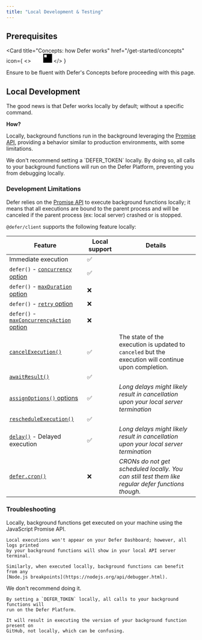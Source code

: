 ```yaml
---
title: "Local Development & Testing"
---
```


## Prerequisites

<Card
  title="Concepts: how Defer works"
  href="/get-started/concepts"
  icon={
    <>
      <svg
        width="24"
        height="24"
        viewBox="0 0 40 41"
        fill="none"
        xmlns="http://www.w3.org/2000/svg"
        className="hidden dark:block"
      >
        <path
          fillRule="evenodd"
          clipRule="evenodd"
          d="M40 0.5V40.5H0V0.5H40ZM15.7143 4.78571H4.28571V16.2143H15.7143V4.78571ZM4.28571 20.5H20V4.78571H25.7143V26.2143H4.28571V20.5ZM4.28571 36.2143V30.5H30V4.78571H35.7143V36.2143H4.28571Z"
          fill="white"
        />
      </svg>
      <svg
        width="24"
        height="24"
        viewBox="0 0 40 41"
        fill="none"
        xmlns="http://www.w3.org/2000/svg"
        className="block dark:hidden"
      >
        <path
          fillRule="evenodd"
          clipRule="evenodd"
          d="M40 0.5V40.5H0V0.5H40ZM15.7143 4.78571H4.28571V16.2143H15.7143V4.78571ZM4.28571 20.5H20V4.78571H25.7143V26.2143H4.28571V20.5ZM4.28571 36.2143V30.5H30V4.78571H35.7143V36.2143H4.28571Z"
          fill="black"
        />
      </svg>
    </>
  }
>
  Ensure to be fluent with Defer's Concepts before proceeding with this page.
</Card>

## Local Development

The good news is that Defer works locally by default; without a specific
command.

**How?**

Locally, background functions run in the background leveraging the
[Promise API](https://developer.mozilla.org/en-US/docs/Web/JavaScript/Reference/Global_Objects/Promise),
providing a behavior similar to production environments, with some limitations.

<Warning>
  We don't recommend setting a `DEFER_TOKEN` locally. By doing so, all calls to
  your background functions will run on the Defer Platform, preventing you from
  debugging locally.
</Warning>

### Development Limitations

Defer relies on the
[Promise API](https://developer.mozilla.org/en-US/docs/Web/JavaScript/Reference/Global_Objects/Promise)
to execute background functions locally; it means that all executions are bound
to the parent process and will be canceled if the parent process (ex: local
server) crashed or is stopped.

`@defer/client` supports the following feature locally:

| Feature                                                                                                           | Local support | Details                                                                                              |
| ----------------------------------------------------------------------------------------------------------------- | ------------- | ---------------------------------------------------------------------------------------------------- |
| Immediate execution                                                                                               | ✅            |                                                                                                      |
| `defer()` - [`concurrency` option](/references/defer-client/v2/interfaces/DeferredFunctionConfiguration)          | ✅            |                                                                                                      |
| `defer()` - [`maxDuration` option](/references/defer-client/v2/interfaces/DeferredFunctionConfiguration)          | ❌            |                                                                                                      |
| `defer()` - [`retry` option](/references/defer-client/v2/interfaces/DeferredFunctionConfiguration)                | ❌            |                                                                                                      |
| `defer()` - [`maxConcurrencyAction` option](/references/defer-client/v2/interfaces/DeferredFunctionConfiguration) | ❌            |                                                                                                      |
| [`cancelExecution()`](/references/defer-client/v2/functions/cancelExecution)                                      | ✅            | The state of the execution is updated to `canceled` but the execution will continue upon completion. |
| [`awaitResult()`](/references/defer-client/v2/functions/awaitResult)                                              | ✅            |                                                                                                      |
| [`assignOptions()` options](/references/defer-client/v2/interfaces/ExecutionOptions)                              | ✅            | _Long delays might likely result in cancellation upon your local server termination_                 |
| [`rescheduleExecution()`](/references/defer-client/v2/functions/rescheduleExecution)                              | ✅            |                                                                                                      |
| [`delay()`](/references/defer-client/v2/functions/delay) - Delayed execution                                      | ✅            | _Long delays might likely result in cancellation upon your local server termination_                 |
| [`defer.cron()`](/features/cron)                                                                                  | ❌            | _CRONs do not get scheduled locally. You can still test them like regular defer functions though._   |

### Troubleshooting

<AccordionGroup>
  <Accordion title="How do I debug my background functions without the Defer Console?">
    Locally, background functions get executed on your machine using the JavaScript
    Promise API.

    Local executions won't appear on your Defer Dashboard; however, all logs printed
    by your background functions will show in your local API server terminal.

    Similarly, when executed locally, background functions can benefit from any
    [Node.js breakpoints](https://nodejs.org/api/debugger.html).

  </Accordion>

  <Accordion title="What happens if I set a `DEFER_TOKEN` locally?">
    We don't recommend doing it.

    By setting a `DEFER_TOKEN` locally, all calls to your background functions will
    run on the Defer Platform.

    It will result in executing the version of your background function present on
    GitHub, not locally, which can be confusing.

  </Accordion>
</AccordionGroup>
